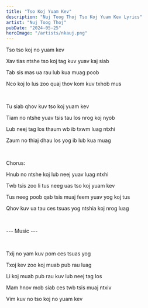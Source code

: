 ```yaml
---
title: "Tso Koj Yuam Kev"
description: "Nuj Toog Thoj Tso Koj Yuam Kev Lyrics"
artist: "Nuj Toog Thoj"
pubDate: "2024-05-25"
heroImage: "/artists/nkauj.png"
---
```


Tso tso koj no yuam kev

Xav tias ntshe tso koj tag kuv yuav kaj siab

Tab sis mas ua rau lub kua muag poob

Nco koj lo lus zoo quaj thov kom kuv txhob mus

<br />

Tu siab qhov kuv tso koj yuam kev

Tiam no ntshe yuav tsis tau los nrog koj nyob

Lub neej tag los thaum wb ib txwm luag ntxhi

Zaum no thiaj dhau los yog ib lub kua muag

<br />

Chorus:

Hnub no ntshe koj lub neej yuav luag ntxhi

Twb tsis zoo li tus neeg uas tso koj yuam kev

Tus neeg poob qab tsis muaj feem yuav yog koj tus

Qhov kuv ua tau ces tsuas yog ntshia koj nrog luag

<br />

--- Music ---

<br />

Txij no yam kuv pom ces tsuas yog

Txoj kev zoo koj muab pub rau luag

Li koj muab pub rau kuv lub neej tag los

Mam hnov mob siab ces twb tsis muaj ntxiv

Vim kuv no tso koj no yuam kev
